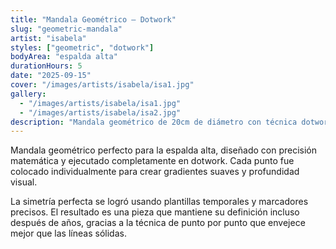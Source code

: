```yaml
---
title: "Mandala Geométrico – Dotwork"
slug: "geometric-mandala"
artist: "isabela"
styles: ["geometric", "dotwork"]
bodyArea: "espalda alta"
durationHours: 5
date: "2025-09-15"
cover: "/images/artists/isabela/isa1.jpg"
gallery:
  - "/images/artists/isabela/isa1.jpg"
  - "/images/artists/isabela/isa2.jpg"
description: "Mandala geométrico de 20cm de diámetro con técnica dotwork pura."
---
```


Mandala geométrico perfecto para la espalda alta, diseñado con precisión matemática y ejecutado completamente en dotwork. Cada punto fue colocado individualmente para crear gradientes suaves y profundidad visual.

La simetría perfecta se logró usando plantillas temporales y marcadores precisos. El resultado es una pieza que mantiene su definición incluso después de años, gracias a la técnica de punto por punto que envejece mejor que las líneas sólidas.
